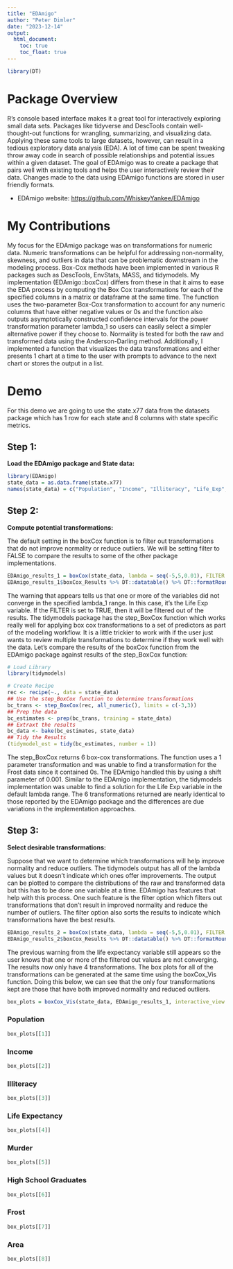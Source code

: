 ```yaml
---
title: "EDAmigo"
author: "Peter Dimler"
date: "2023-12-14"
output: 
  html_document:
    toc: true
    toc_float: true
---
```

```r
library(DT)
```

# Package Overview
R’s console based interface makes it a great tool for interactively exploring small data sets. Packages like tidyverse and DescTools contain well-thought-out functions for wrangling, summarizing, and visualizing data. Applying these same tools to large datasets, however, can result in a tedious exploratory data analysis (EDA). A lot of time can be spent tweaking throw away code in search of possible relationships and potential issues within a given dataset. The goal of EDAmigo was to create a package that pairs well with existing tools and helps the user interactively review their data. Changes made to the data using EDAmigo functions are stored in user friendly formats.

* EDAmigo website: <https://github.com/WhiskeyYankee/EDAmigo>

# My Contributions
My focus for the EDAmigo package was on transformations for numeric data. Numeric transformations can be helpful for addressing non-normality, skewness, and outliers in data that can be problematic downstream in the modeling process. Box-Cox methods have been implemented in various R packages such as DescTools, EnvStats, MASS, and tidymodels. My implementation (EDAmigo::boxCox) differs from these in that it aims to ease the EDA process by computing the Box Cox transformations for each of the specified columns in a matrix or dataframe at the same time. The function uses the two-parameter Box-Cox transformation to account for any numeric columns that have either negative values or 0s and the function also outputs asymptotically constructed confidence intervals for the power transformation parameter lambda_1 so users can easily select a simpler alternative power if they choose to. Normality is tested for both the raw and transformed data using the Anderson-Darling method. Additionally, I implemented a function that visualizes the data transformations and either presents 1 chart at a time to the user with prompts to advance to the next chart or stores the output in a list.

# Demo
For this demo we are going to use the state.x77 data from the datasets package which has 1 row for each state and 8 columns with state specific metrics. 

## Step 1:
**Load the EDAmigo package and State data:**
```r
library(EDAmigo)
state_data = as.data.frame(state.x77)
names(state_data) = c("Population", "Income", "Illiteracy", "Life_Exp", "Murder", "HS_Grad", "Frost", "Area")
```

## Step 2:  
**Compute potential transformations:**

The default setting in the boxCox function is to filter out transformations that do not improve normality or reduce outliers. We will be setting filter to FALSE to compare the results to some of the other package implementations.

```r
EDAmigo_results_1 = boxCox(state_data, lambda = seq(-5,5,0.01), FILTER = FALSE)
EDAmigo_results_1$boxCox_Results %>% DT::datatable() %>% DT::formatRound(columns = 3:10, digits=3)
```

The warning that appears tells us that one or more of the variables did not converge in the specified lambda_1 range. In this case, it's the Life Exp variable. If the FILTER is set to TRUE, then it will be filtered out of the results. The tidymodels package has the step_BoxCox function which works really well for applying box cox transformations to a set of predictors as part of the modeling workflow. It is a little trickier to work with if the user just wants to review multiple transformations to determine if they work well with the data. Let's compare the results of the boxCox function from the EDAmigo package against results of the step_BoxCox function:


```r
# Load Library
library(tidymodels)

# Create Recipe
rec <- recipe(~., data = state_data)
## Use the step_BoxCox function to determine transformations
bc_trans <- step_BoxCox(rec, all_numeric(), limits = c(-3,3))
## Prep the data
bc_estimates <- prep(bc_trans, training = state_data)
## Extraxt the results
bc_data <- bake(bc_estimates, state_data)
## Tidy the Results 
(tidymodel_est = tidy(bc_estimates, number = 1))
```

The step_BoxCox returns 6 box-cox transformations. The function uses a 1 parameter transformation and was unable to find a transformation for the Frost data since it contained 0s. The EDAmigo handled this by using a shift parameter of 0.001. Similar to the EDAmigo implementation, the tidymodels implementation was unable to find a solution for the Life Exp variable in the default lambda range. The 6 transformations returned are nearly identical to those reported by the EDAmigo package and the differences are due variations in the implementation approaches. 

## Step 3: {.tabset}
**Select desirable transformations:**

Suppose that we want to determine which transformations will help improve normality and reduce outliers. The tidymodels output has all of the lambda values but it doesn't indicate which ones offer improvements. The output can be plotted to compare the distributions of the raw and transformed data but this has to be done one variable at a time. EDAmigo has features that help with this process. One such feature is the filter option which filters out transformations that don't result in improved normality and reduce the number of outliers. The filter option also sorts the results to indicate which transformations have the best results. 

```r
EDAmigo_results_2 = boxCox(state_data, lambda = seq(-5,5,0.01), FILTER = TRUE)
EDAmigo_results_2$boxCox_Results %>% DT::datatable() %>% DT::formatRound(columns = 3:10, digits=3)
```

The previous warning from the life expectancy variable still appears so the user knows that one or more of the filtered out values are not converging. The results now only have 4 transformations. The box plots for all of the transformations can be generated at the same time using the boxCox_Vis function. Doing this below, we can see that the only four transformations kept are those that have both improved normality and reduced outliers.

```r
box_plots = boxCox_Vis(state_data, EDAmigo_results_1, interactive_view = FALSE)
```

### Population
```r
box_plots[[1]]
```

### Income
```r
box_plots[[2]]
```

### Illiteracy
```r
box_plots[[3]]
```

### Life Expectancy
```r
box_plots[[4]]
```

### Murder
```r
box_plots[[5]]
```

### High School Graduates
```r
box_plots[[6]]
```

### Frost
```r
box_plots[[7]]
```

### Area
```r
box_plots[[8]]
```
